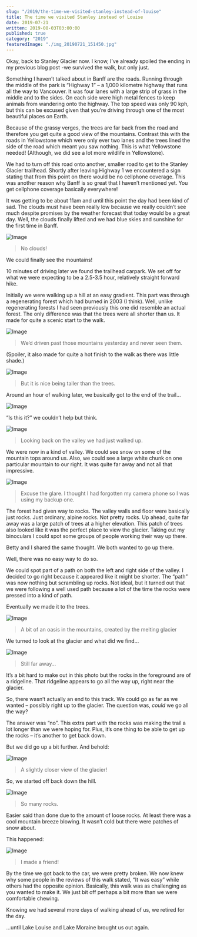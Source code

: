 ```yaml
---
slug: "/2019/the-time-we-visited-stanley-instead-of-louise"
title: The time we visited Stanley instead of Louise
date: 2019-07-21
written: 2019-08-03T03:00:00
published: true
category: "2019"
featuredImage: "./img_20190721_151450.jpg"
---
```


Okay, back to Stanley Glacier now.  I know, I’ve already spoiled the ending in my previous blog post -we survived the walk, but only just.

Something I haven’t talked about in Banff are the roads.  Running through the middle of the park is “Highway 1” – a 1,000 kilometre highway that runs all the way to Vancouver.  It was four lanes with a large strip of grass in the middle and to the sides.  On each side were high metal fences to keep animals from wandering onto the highway.  The top speed was only 90 kph, but this can be excused given that you’re driving through one of the most beautiful places on Earth.

Because of the grassy verges, the trees are far back from the road and therefore you get quite a good view of the mountains.  Contrast this with the roads in Yellowstone which were only ever two lanes and the trees lined the side of the road which meant you saw nothing.  This is what Yellowstone needed!  (Although, we did see a lot more wildlife in Yellowstone).

We had to turn off this road onto another, smaller road to get to the Stanley Glacier trailhead.  Shortly after leaving Highway 1 we encountered a sign stating that from this point on there would be no cellphone coverage.  This was another reason why Banff is so great that I haven’t mentioned yet.  You get cellphone coverage basically everywhere!

It was getting to be about 11am and until this point the day had been kind of sad.  The clouds must have been really low because we really couldn’t see much despite promises by the weather forecast that today would be a great day.  Well, the clouds finally lifted and we had blue skies and sunshine for the first time in Banff.

![Image](img_20190721_110603.jpg)

> No clouds!

We could finally see the mountains!

10 minutes of driving later we found the trailhead carpark.  We set off for what we were expecting to be a 2.5-3.5 hour, relatively straight forward hike.

Initially we were walking up a hill at an easy gradient.  This part was through a regenerating forest which had burned in 2003 (I think).  Well, unlike regenerating forests I had seen previously this one did resemble an actual forest.  The only difference was that the trees were all shorter than us.  It made for quite a scenic start to the walk.

![Image](img_20190721_112035.jpg)

> We’d driven past those mountains yesterday and never seen them.

(Spoiler, it also made for quite a hot finish to the walk as there was little shade.)

![Image](img_20190721_112345.jpg)

> But it is nice being taller than the trees.

Around an hour of walking later, we basically got to the end of the trail…

![Image](img_20190721_151450.jpg)

“Is this it?” we couldn’t help but think.

![Image](img_20190721_122652.jpg)

> Looking back on the valley we had just walked up.

We were now in a kind of valley.  We could see snow on some of the mountain tops around us.  Also, we could see a large white chunk on one particular mountain to our right.  It was quite far away and not all that impressive.

![Image](img_20190721_122657.jpg)

> Excuse the glare. I thought I had forgotten my camera phone so I was using my backup one.

The forest had given way to rocks.  The valley walls and floor were basically just rocks.  Just ordinary, alpine rocks.  Not pretty rocks.  Up ahead, quite far away was a large patch of trees at a higher elevation.  This patch of trees also looked like it was the perfect place to view the glacier.  Taking out my binoculars I could spot some groups of people working their way up there.

Betty and I shared the same thought.  We both wanted to go up there.

Well, there was no easy way to do so.

We could spot part of a path on both the left and right side of the valley. I decided to go right because it appeared like it might be shorter. The “path” was now nothing but scrambling up rocks. Not ideal, but it turned out that we were following a well used path because a lot of the time the rocks were pressed into a kind of path.

Eventually we made it to the trees.

![Image](img_20190721_130820.jpg)

> A bit of an oasis in the mountains, created by the melting glacier

We turned to look at the glacier and what did we find…

![Image](img_20190721_130428.jpg)

> Still far away…

It’s a bit hard to make out in this photo but the rocks in the foreground are of a ridgeline. That ridgeline appears to go all the way up, right near the glacier.

So, there wasn’t actually an end to this track. We could go as far as we wanted – possibly right up to the glacier. The question was, *could* we go all the way?

The answer was “no”. This extra part with the rocks was making the trail a lot longer than we were hoping for. Plus, it’s one thing to be able to get up the rocks – it’s another to get back down.

But we did go up a bit further. And behold:

![Image](img_20190721_132234.jpg)

> A slightly closer view of the glacier!

So, we started off back down the hill.

![Image](img_20190721_134737.jpg)

> So many rocks.

Easier said than done due to the amount of loose rocks. At least there was a cool mountain breeze blowing. It wasn’t cold but there were patches of snow about.

This happened:

![Image](img_20190721_134322.jpg)

> I made a friend!

By the time we got back to the car, we were pretty broken. We now knew why some people in the reviews of this walk stated, “It was easy” while others had the opposite opinion. Basically, this walk was as challenging as you wanted to make it. We just bit off perhaps a bit more than we were comfortable chewing.

Knowing we had several more days of walking ahead of us, we retired for the day.

…until Lake Louise and Lake Moraine brought us out again.